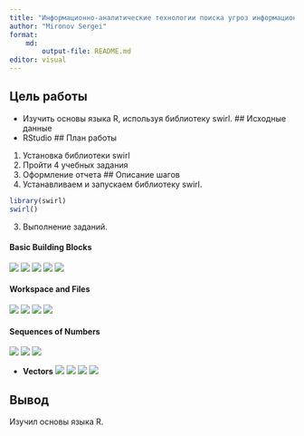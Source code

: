 ---
title: "Информационно-аналитические технологии поиска угроз информационной безопасности"
author: "Mironov Sergei"
format: 
    md:
        output-file: README.md
editor: visual
---

## Цель работы
* Изучить основы языка R, используя библиотеку swirl.
## Исходные данные
* RStudio
## План работы
1. Установка библиотеки swirl
2. Пройти 4 учебных задания
3. Оформление отчета
## Описание шагов
1. Устанавливаем и запускаем библиотеку swirl.
``` {r}
library(swirl)
swirl()
```
3. Выполнение заданий.

#### **Basic Building Blocks**
![](https://github.com/Smipos/R_practice/blob/main/Practice_1/1_1_img/r_1.jpg)
![](https://github.com/Smipos/R_practice/blob/main/Practice_1/1_1_img/r_2.jpg)
![](https://github.com/Smipos/R_practice/blob/main/Practice_1/1_1_img/r_3.jpg)
![](https://github.com/Smipos/R_practice/blob/main/Practice_1/1_1_img/r_4.jpg)
![](https://github.com/Smipos/R_practice/blob/main/Practice_1/1_1_img/r_5.jpg)

#### **Workspace and Files**
![](https://github.com/Smipos/R_practice/blob/main/Practice_1/1_2_img/r_2_1.jpg)
![](https://github.com/Smipos/R_practice/blob/main/Practice_1/1_2_img/r_2_2.jpg)
![](https://github.com/Smipos/R_practice/blob/main/Practice_1/1_2_img/r_2_3.jpg)
![](https://github.com/Smipos/R_practice/blob/main/Practice_1/1_2_img/r_2_4.jpg)

#### **Sequences of Numbers**
![](https://github.com/Smipos/R_practice/blob/main/Practice_1/1_3_img/r_3_1.jpg)
![](https://github.com/Smipos/R_practice/blob/main/Practice_1/1_3_img/r_3_2.jpg)
![](https://github.com/Smipos/R_practice/blob/main/Practice_1/1_3_img/r_3_3.jpg)

* **Vectors**
![](https://github.com/Smipos/R_practice/blob/main/Practice_1/1_4_img/r_4_1.jpg)
![](https://github.com/Smipos/R_practice/blob/main/Practice_1/1_4_img/r_4_2.jpg)
![](https://github.com/Smipos/R_practice/blob/main/Practice_1/1_4_img/r_4_3.jpg)
![](https://github.com/Smipos/R_practice/blob/main/Practice_1/1_4_img/r_4_4.jpg)

## Вывод
Изучил основы языка R.
